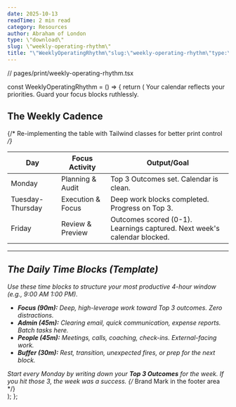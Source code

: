 ```yaml
---
date: 2025-10-13
readTime: 2 min read
category: Resources
author: Abraham of London
type: \"download\"
slug: \"weekly-operating-rhythm\"
title: "\"WeeklyOperatingRhythm\"slug:\"weekly-operating-rhythm\"type:\"template\"slug:\"weekly-operating-rhythm\"type:\"Download\"title:\"WeeklyOperatingRhythm\"date:2025-10-13author:\"AbrahamofLondon\"readTime:2minreadcategory:\"Resources\""
---
```


// pages/print/weekly-operating-rhythm.tsx

const WeeklyOperatingRhythm = () => {
  return (
    <BrandFrame title="Weekly Operating Rhythm & Daily Blocks" subtitle="A template for high-leverage allocation of time and focus across the week." pageSize="A4" >
      <PullLine subtle>Your calendar reflects your priorities. Guard your focus blocks ruthlessly.</PullLine>
      <h2 className="mt-8">The Weekly Cadence</h2>
      {/* Re-implementing the table with Tailwind classes for better print control */}
      <table className="mt-4 w-full border-collapse">
        <thead>
          <tr className="bg-[color:var(--color-primary)/0.1] text-forest">
            <th className="p-3 text-left border-b-2 border-[color:var(--color-primary)/0.2] w-1/4">Day</th>
            <th className="p-3 text-left border-b-2 border-[color:var(--color-primary)/0.2] w-1/4">Focus Activity</th>
            <th className="p-3 text-left border-b-2 border-[color:var(--color-primary)/0.2] w-1/2">Output/Goal</th>
          </tr>
        </thead>
        <tbody>
          <tr className="border-b border-lightGrey/60">
            <td className="p-3 font-bold text-deepCharcoal">Monday</td>
            <td className="p-3 text-sm text-gray-700">Planning &amp; Audit</td>
            <td className="p-3 text-sm text-gray-700">Top 3 Outcomes set. Calendar is clean.</td>
          </tr>
          <tr className="bg-warmWhite/50 border-b border-lightGrey/60">
            <td className="p-3 font-bold text-deepCharcoal">Tuesday-Thursday</td>
            <td className="p-3 text-sm text-gray-700">Execution &amp; Focus</td>
            <td className="p-3 text-sm text-gray-700">Deep work blocks completed. Progress on Top 3.</td>
          </tr>
          <tr>
            <td className="p-3 font-bold text-deepCharcoal">Friday</td>
            <td className="p-3 text-sm text-gray-700">Review &amp; Preview</td>
            <td className="p-3 text-sm text-gray-700">Outcomes scored (0-1). Learnings captured. Next week's calendar blocked.</td>
          </tr>
        </tbody>
      </table>
      <hr className="my-8 border-t border-lightGrey" />
      <h2>The Daily Time Blocks (Template)</h2>
      <p className="mb-4 text-gray-700"> Use these time blocks to structure your most productive 4-hour window (e.g., 9:00 AM 1:00 PM). </p>
      <ul className="list-disc pl-5 space-y-3">
        <li> <strong>Focus (90m):</strong> Deep, high-leverage work toward Top 3 outcomes. Zero distractions. </li>
        <li> <strong>Admin (45m):</strong> Clearing email, quick communication, expense reports. Batch tasks here. </li>
        <li> <strong>People (45m):</strong> Meetings, calls, coaching, check-ins. External-facing work. </li>
        <li> <strong>Buffer (30m):</strong> Rest, transition, unexpected fires, or prep for the next block. </li>
      </ul>
      <Note tone="key" title="Rule of 3" className="mt-8"> Start every Monday by writing down your <strong>Top 3 Outcomes</strong> for the week. If you hit those 3, the week was a success. </Note>
      {/* Brand Mark in the footer area */}
      <div className="mt-12 text-center pt-6 border-t border-lightGrey/80">
        <EmbossedBrandMark src="/assets/images/abraham-logo.jpg" alt="Abraham of London Operating System Mark" width={80} height={80} effect="deboss" className="inline-block" baseColor="transparent" />
      </div>
    </BrandFrame>
  );
};
